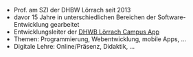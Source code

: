 - Prof. am SZI der DHBW Lörrach seit 2013
- davor 15 Jahre in unterschiedlichen Bereichen der Software-Entwicklung gearbeitet
- Entwicklungsleiter der [DHWB Lörrach Campus App](https://dhbw-loerrach.de/campus-app)
- Themen: Programmierung, Webentwicklung, mobile Apps, …
- Digitale Lehre: Online/Präsenz, Didaktik, …

